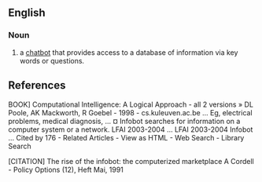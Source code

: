 ==English==

===Noun===

# a [[chatbot]] that provides access to a database of information via key words or questions.

==References==

BOOK] Computational Intelligence: A Logical Approach - all 2 versions »
DL Poole, AK Mackworth, R Goebel - 1998 - cs.kuleuven.ac.be
... Eg, electrical problems, medical diagnosis, ... ¤ Infobot searches for information
on a computer system or a network. LFAI 2003-2004 ... LFAI 2003-2004 Infobot ...
Cited by 176 - Related Articles - View as HTML - Web Search - Library Search

[CITATION] The rise of the infobot: the computerized marketplace
A Cordell - Policy Options (12), Heft Mai, 1991